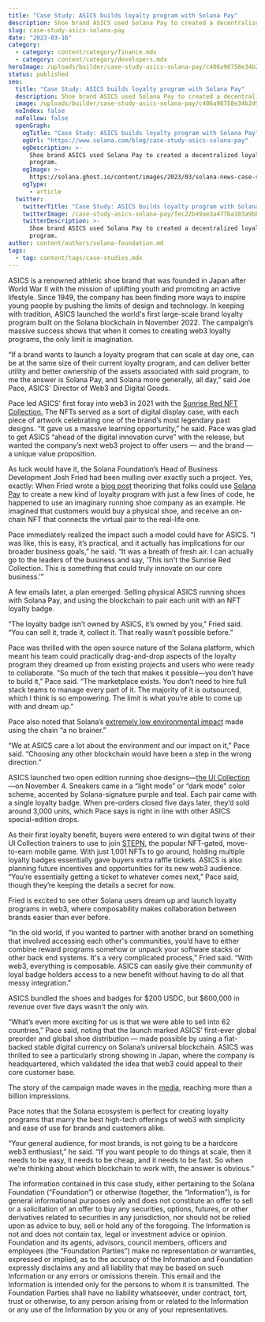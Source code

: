 ```yaml
---
title: "Case Study: ASICS builds loyalty program with Solana Pay"
description: Shoe brand ASICS used Solana Pay to created a decentralized loyalty program.
slug: case-study-asics-solana-pay
date: "2023-03-16"
category:
  - category: content/category/finance.mdx
  - category: content/category/developers.mdx
heroImage: /uploads/builder/case-study-asics-solana-pay/c406a98758e34b2d93b8e1da445a193b.jpg
status: published
seo:
  title: "Case Study: ASICS builds loyalty program with Solana Pay"
  description: Shoe brand ASICS used Solana Pay to created a decentralized loyalty program.
  image: /uploads/builder/case-study-asics-solana-pay/c406a98758e34b2d93b8e1da445a193b.jpg
  noIndex: false
  noFollow: false
  openGraph:
    ogTitle: "Case Study: ASICS builds loyalty program with Solana Pay"
    ogUrl: "https://www.solana.com/blog/case-study-asics-solana-pay"
    ogDescription: >-
      Shoe brand ASICS used Solana Pay to created a decentralized loyalty
      program.
    ogImage: >-
      https://solana.ghost.io/content/images/2023/03/solana-news-case-study-asics.png
    ogType:
      - article
  twitter:
    twitterTitle: "Case Study: ASICS builds loyalty program with Solana Pay"
    twitterImage: /case-study-asics-solana-pay/fec22b49ae3a477ba103a9bb933c9731.jpg
    twitterDescription: >-
      Shoe brand ASICS used Solana Pay to created a decentralized loyalty
      program.
author: content/authors/solana-foundation.md
tags:
  - tag: content/tags/case-studies.mdx
---
```


ASICS is a renowned athletic shoe brand that was founded in Japan after World War II with the mission of uplifting youth and promoting an active lifestyle. Since 1949, the company has been finding more ways to inspire young people by pushing the limits of design and technology. In keeping with tradition, ASICS launched the world's first large-scale brand loyalty program built on the Solana blockchain in November 2022. The campaign’s massive success shows that when it comes to creating web3 loyalty programs, the only limit is imagination.

“If a brand wants to launch a loyalty program that can scale at day one, can be at the same size of their current loyalty program, and can deliver better utility and better ownership of the assets associated with said program, to me the answer is Solana Pay, and Solana more generally, all day,” said Joe Pace, ASICS' Director of Web3 and Digital Goods.

Pace led ASICS’ first foray into web3 in 2021 with the [Sunrise Red NFT Collection.](https://nft.asics.com/?ref=solana.ghost.io) The NFTs served as a sort of digital display case, with each piece of artwork celebrating one of the brand’s most legendary past designs. “It gave us a massive learning opportunity,” he said. Pace was glad to get ASICS “ahead of the digital innovation curve” with the release, but wanted the company’s next web3 project to offer users — and the brand — a unique value proposition.

As luck would have it, the Solana Foundation’s Head of Business Development Josh Fried had been mulling over exactly such a project. Yes, exactly: When Fried wrote a [blog post](https://solana.com/news/solana-pay-announcement?ref=solana-news) theorizing that folks could use [Solana Pay](https://solana.com/developers/payments?ref=solana.ghost.io) to create a new kind of loyalty program with just a few lines of code, he happened to use an imaginary running shoe company as an example. He imagined that customers would buy a physical shoe, and receive an on-chain NFT that connects the virtual pair to the real-life one.

Pace immediately realized the impact such a model could have for ASICS. “I was like, this is easy, it’s practical, and it actually has implications for our broader business goals,” he said. “It was a breath of fresh air. I can actually go to the leaders of the business and say, ‘This isn't the Sunrise Red Collection. This is something that could truly innovate on our core business.’”

A few emails later, a plan emerged: Selling physical ASICS running shoes with Solana Pay, and using the blockchain to pair each unit with an NFT loyalty badge.

“The loyalty badge isn’t owned by ASICS, it’s owned by you,” Fried said. “You can sell it, trade it, collect it. That really wasn’t possible before.”

Pace was thrilled with the open source nature of the Solana platform, which meant his team could practically drag-and-drop aspects of the loyalty program they dreamed up from existing projects and users who were ready to collaborate. “So much of the tech that makes it possible—you don’t have to build it,” Pace said. “The marketplace exists. You don’t need to hire full stack teams to manage every part of it. The majority of it is outsourced, which I think is so empowering. The limit is what you’re able to come up with and dream up.”

Pace also noted that Solana’s [extremely low environmental impact](https://solana.com/environment?ref=solana.ghost.io) made using the chain “a no brainer.”

“We at ASICS care a lot about the environment and our impact on it,” Pace said. “Choosing any other blockchain would have been a step in the wrong direction.”

ASICS launched two open edition running shoe designs—[the UI Collection](https://ui.asics.com/?_ga=2.115499526.1429168683.1678291608-1046160820.1678291608&_gac=1.89691241.1678291608.Cj0KCQiAgaGgBhC8ARIsAAAyLfFppKTWfOmOGO6GqHk9AnMo-APMDtvqunwFOPvDMeMuANHs-2R7cH0aAgrUEALw_wcB&ref=solana.ghost.io)—on November 4. Sneakers came in a “light mode” or “dark mode” color scheme, accented by Solana-signature purple and teal. Each pair came with a single loyalty badge. When pre-orders closed five days later, they’d sold around 3,000 units, which Pace says is right in line with other ASICS special-edition drops.

<tweet id="1588738302097895424" />

As their first loyalty benefit, buyers were entered to win digital twins of their UI Collection trainers to use to join [STEPN](https://www.stepn.com/?ref=solana.ghost.io), the popular NFT-gated, move-to-earn mobile game. With just 1,001 NFTs to go around, holding multiple loyalty badges essentially gave buyers extra raffle tickets. ASICS is also planning future incentives and opportunities for its new web3 audience. “You’re essentially getting a ticket to whatever comes next,” Pace said, though they’re keeping the details a secret for now.

Fried is excited to see other Solana users dream up and launch loyalty programs in web3, where composability makes collaboration between brands easier than ever before.

“In the old world, if you wanted to partner with another brand on something that involved accessing each other's communities, you’d have to either combine reward programs somehow or unpack your software stacks or other back end systems. It's a very complicated process,” Fried said. “With web3, everything is composable. ASICS can easily give their community of loyal badge holders access to a new benefit without having to do all that messy integration.”

ASICS bundled the shoes and badges for $200 USDC, but $600,000 in revenue over five days wasn’t the only win.

“What’s even more exciting for us is that we were able to sell into 62 countries,” Pace said, noting that the launch marked ASICS’ first-ever global preorder and global shoe distribution — made possible by using a fiat-backed stable digital currency on Solana’s universal blockchain. ASICS was thrilled to see a particularly strong showing in Japan, where the company is headquartered, which validated the idea that web3 could appeal to their core customer base.

The story of the campaign made waves in the [media](https://hypebeast.com/2022/11/asics-solana-ui-collection-black-white-web3-commerce?ref=solana.ghost.io), reaching more than a billion impressions.

Pace notes that the Solana ecosystem is perfect for creating loyalty programs that marry the best high-tech offerings of web3 with simplicity and ease of use for brands and customers alike.

“Your general audience, for most brands, is not going to be a hardcore web3 enthusiast,” he said. “If you want people to do things at scale, then it needs to be easy, it needs to be cheap, and it needs to be fast. So when we’re thinking about which blockchain to work with, the answer is obvious.”

The information contained in this case study, either pertaining to the Solana Foundation (“Foundation”) or otherwise (together, the “Information”), is for general informational purposes only and does not constitute an offer to sell or a solicitation of an offer to buy any securities, options, futures, or other derivatives related to securities in any jurisdiction, nor should not be relied upon as advice to buy, sell or hold any of the foregoing. The Information is not and does not contain tax, legal or investment advice or opinion. Foundation and its agents, advisors, council members, officers and employees (the “Foundation Parties”) make no representation or warranties, expressed or implied, as to the accuracy of the Information and Foundation expressly disclaims any and all liability that may be based on such Information or any errors or omissions therein. This email and the Information is intended only for the persons to whom it is transmitted. The Foundation Parties shall have no liability whatsoever, under contract, tort, trust or otherwise, to any person arising from or related to the Information or any use of the Information by you or any of your representatives.
